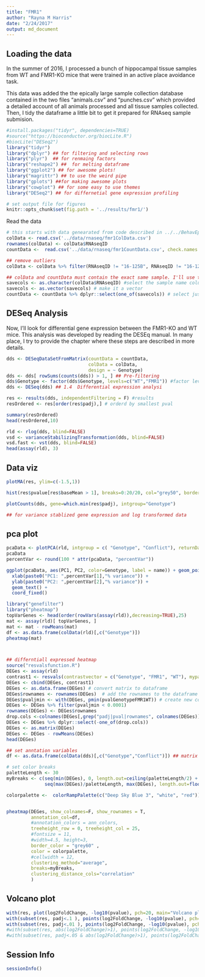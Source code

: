 ```yaml
---
title: "FMR1"
author: "Rayna M Harris"
date: "2/24/2017"
output: md_document
---
```


## Loading the data
In the summer of 2016, I processed a bunch of hippocampal tissue samples from WT and FMR1-KO mice that were trained in an active place avoidance task. 

This data was added the the epically large sample collection database contained in the two files  "animals.csv" and "punches.csv" which provided a detailed account of all animals processed and all tissue samples collected. Then, I tidy the dataframe a little bit to get it prepared for RNAseq sample submision.

```r
#install.packages("tidyr", dependencies=TRUE)
#source("https://bioconductor.org/biocLite.R")
#biocLite("DESeq2")
library("tidyr") 
library("dplyr") ## for filtering and selecting rows
library("plyr")  ## for renmaing factors
library("reshape2") ##  for melting dataframe
library("ggplot2") ## for awesome plots!
library("magrittr") ## to use the weird pipe
library("gplots") ##for making awesome plots
library("cowplot") ## for some easy to use themes
library("DESeq2") ## for differnetial gene expression profiling

# set output file for figures 
knitr::opts_chunk$set(fig.path = '../results/fmr1/')

```

Read the data

```r
# this starts with data genearated from code described in ../../BehavEphysRNAseq/markdownfiles/02a_tidysamples.R and ../../BehavEphysRNAseq/markdownfiles/02b_KallistoGather.Rmd
colData <- read.csv('../data/rnaseq/fmr1ColData.csv')
rownames(colData) <- colData$RNAseqID
countData <-  read.csv('../data/rnaseq/fmr1CountData.csv', check.names = F, row.names = 1)
```

```r
## remove outliers
colData <- colData %>% filter(RNAseqID != "16-125B", RNAseqID != "16-123B") #set the coldata to be the countbygene df

## colData and countData must contain the exact same sample. I'll use the next three lines to make that happen
savecols <- as.character(colData$RNAseqID) #select the sample name column that corresponds to row names
savecols <- as.vector(savecols) # make it a vector
countData <- countData %>% dplyr::select(one_of(savecols)) # select just the columns that match the samples in colData

```

## DESeq Analysis

Now, I'll look for differential gene expression between the FMR1-KO and WT mice. This analysis was developed by reading the DESEq manual. In many place, I try to provide the chapter where these steps are described in more details.

```r
dds <- DESeqDataSetFromMatrix(countData = countData,
                              colData = colData,
                              design = ~ Genotype)
dds <- dds[ rowSums(counts(dds)) > 1, ] ## Pre-filtering
dds$Genotype <- factor(dds$Genotype, levels=c("WT","FMR1")) #factor level
dds <- DESeq(dds) ## 1.4  Differential expression analysi

res <- results(dds, independentFiltering = F) #results
resOrdered <- res[order(res$padj),] # orderd by smallest pval

summary(resOrdered)
head(resOrdered,10)

rld <- rlog(dds, blind=FALSE)
vsd <- varianceStabilizingTransformation(dds, blind=FALSE)
vsd.fast <- vst(dds, blind=FALSE)
head(assay(rld), 3)
```

## Data viz
```r
plotMA(res, ylim=c(-1.5,1))

hist(res$pvalue[res$baseMean > 1], breaks=0:20/20, col="grey50", border="white")

plotCounts(dds, gene=which.min(res$padj), intgroup="Genotype")

## for variance stablized gene expression and log transformed data

```


## pca plot

```r
pcaData <- plotPCA(rld, intgroup = c( "Genotype", "Conflict"), returnData=TRUE)
pcaData
percentVar <- round(100 * attr(pcaData, "percentVar"))

ggplot(pcaData, aes(PC1, PC2, color=Genotype, label = name)) + geom_point(size=3) +
  xlab(paste0("PC1: ",percentVar[1],"% variance")) +
  ylab(paste0("PC2: ",percentVar[2],"% variance")) +
  geom_text() +
  coord_fixed()
```

```r
library("genefilter")
library("pheatmap")
topVarGenes <- head(order(rowVars(assay(rld)),decreasing=TRUE),25)
mat <- assay(rld)[ topVarGenes, ]
mat <- mat - rowMeans(mat)
df <- as.data.frame(colData(rld)[,c("Genotype")])
pheatmap(mat)



## differntiall expressed heatmap
source("resvalsfunction.R")
DEGes <- assay(rld)
contrast1 <- resvals(contrastvector = c("Genotype", "FMR1", "WT"), mypadj = 0.1)
DEGes <- cbind(DEGes, contrast1)
DEGes <- as.data.frame(DEGes) # convert matrix to dataframe
DEGes$rownames <- rownames(DEGes)  # add the rownames to the dataframe
DEGes$pvaljmin <- with(DEGes, pmin(pvalGenotypeFMR1WT)) # create new col with min pval
DEGes <- DEGes %>% filter(pvaljmin < 0.0001)
rownames(DEGes) <- DEGes$rownames
drop.cols <-colnames(DEGes[,grep("padj|pval|rownames", colnames(DEGes))])
DEGes <- DEGes %>% dplyr::select(-one_of(drop.cols))
DEGes <- as.matrix(DEGes)
DEGes <- DEGes - rowMeans(DEGes)
head(DEGes)

## set anntation variables
df <- as.data.frame(colData(dds)[,c("Genotype","Conflict")]) ## matrix to df

# set color breaks
paletteLength <- 30
myBreaks <- c(seq(min(DEGes), 0, length.out=ceiling(paletteLength/2) + 1), 
              seq(max(DEGes)/paletteLength, max(DEGes), length.out=floor(paletteLength/2)))

colorpalette <-  colorRampPalette(c("Deep Sky Blue 3", "white", "red"))( 30 )


pheatmap(DEGes, show_colnames=F, show_rownames = T,
         annotation_col=df, 
         #annotation_colors = ann_colors,
         treeheight_row = 0, treeheight_col = 25,
         #fontsize = 11, 
         #width=4.5, height=3,
         border_color = "grey60" ,
         color = colorpalette,
         #cellwidth = 12, 
         clustering_method="average",
         breaks=myBreaks,
         clustering_distance_cols="correlation" 
         )
```


## Volcano plot

```r
with(res, plot(log2FoldChange, -log10(pvalue), pch=20, main="Volcano plot"))
with(subset(res, padj<.1 ), points(log2FoldChange, -log10(pvalue), pch=20, col="orange"))
with(subset(res, padj<.01 ), points(log2FoldChange, -log10(pvalue), pch=20, col="red"))
#with(subset(res, abs(log2FoldChange)>1), points(log2FoldChange, -log10(pvalue), pch=20, col="orange"))
#with(subset(res, padj<.05 & abs(log2FoldChange)>1), points(log2FoldChange, -log10(pvalue), pch=20, col="green"))

```

## Session Info
```r
sessionInfo()
```